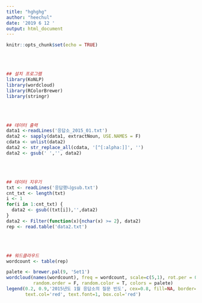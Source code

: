 ```yaml
---
title: "hghghg"
author: "heechul"
date: '2019 6 12 '
output: html_document
---
```


```r
knitr::opts_chunk$set(echo = TRUE)
```
<br><br>

```r
## 설치 프로그램
library(KoNLP)
library(wordcloud)
library(RColorBrewer)
library(stringr)
```
<br><br>

```r
## 데이터 출력
data1 <-readLines('응답소_2015_01.txt')
data2 <- sapply(data1, extractNoun, USE.NAMES = F)
cdata <- unlist(data2)
data2 <- str_replace_all(cdata, '[^[:alpha:]]', '')
data2 <- gsub(' ','', data2)
```
<br><br>

```r
## 데이터 지우기
txt <- readLines('응답했니gsub.txt')
cnt_txt <- length(txt)
i <- 1
for(i in 1:cnt_txt) {
  data2 <- gsub((txt[i]),'',data2)
}
data2 <- Filter(function(x){nchar(x) >= 2}, data2)
rep <- read.table('data2.txt')
```
<br><br>

```r
## 워드클라우드
wordcount <- table(rep)

palete <- brewer.pal(9, 'Set1')
wordcloud(names(wordcount), freq = wordcount, scale=c(5,1), rot.per = 0.1, min.freq = 5,
          random.order = F, random.color = T, colors = palete)
legend(0.2, 0.9,'2015년도 1월 응답소의 질문 빈도', cex=0.8, fill=NA, border=NA, bg='white', 
       text.col='red', text.font=1, box.col='red')
```
<br>